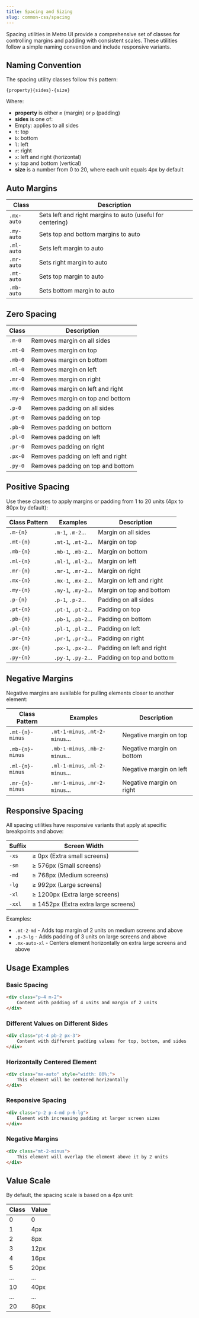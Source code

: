 ```yaml
---
title: Spacing and Sizing
slug: common-css/spacing
---
```


Spacing utilities in Metro UI provide a comprehensive set of classes for controlling margins and padding with consistent scales. These utilities follow a simple naming convention and include responsive variants.

## Naming Convention

The spacing utility classes follow this pattern:

```
{property}{sides}-{size}
```

Where:
- **property** is either `m` (margin) or `p` (padding)
- **sides** is one of:
- Empty: applies to all sides
- `t`: top
- `b`: bottom
- `l`: left
- `r`: right
- `x`: left and right (horizontal)
- `y`: top and bottom (vertical)
- **size** is a number from 0 to 20, where each unit equals 4px by default

## Auto Margins

| Class | Description |
| --- | --- |
| `.mx-auto` | Sets left and right margins to auto (useful for centering) |
| `.my-auto` | Sets top and bottom margins to auto |
| `.ml-auto` | Sets left margin to auto |
| `.mr-auto` | Sets right margin to auto |
| `.mt-auto` | Sets top margin to auto |
| `.mb-auto` | Sets bottom margin to auto |

## Zero Spacing

| Class | Description |
| --- | --- |
| `.m-0` | Removes margin on all sides |
| `.mt-0` | Removes margin on top |
| `.mb-0` | Removes margin on bottom |
| `.ml-0` | Removes margin on left |
| `.mr-0` | Removes margin on right |
| `.mx-0` | Removes margin on left and right |
| `.my-0` | Removes margin on top and bottom |
| `.p-0` | Removes padding on all sides |
| `.pt-0` | Removes padding on top |
| `.pb-0` | Removes padding on bottom |
| `.pl-0` | Removes padding on left |
| `.pr-0` | Removes padding on right |
| `.px-0` | Removes padding on left and right |
| `.py-0` | Removes padding on top and bottom |

## Positive Spacing

Use these classes to apply margins or padding from 1 to 20 units (4px to 80px by default):

| Class Pattern | Examples | Description |
| --- | --- | --- |
| `.m-{n}` | `.m-1`, `.m-2`... | Margin on all sides |
| `.mt-{n}` | `.mt-1`, `.mt-2`... | Margin on top |
| `.mb-{n}` | `.mb-1`, `.mb-2`... | Margin on bottom |
| `.ml-{n}` | `.ml-1`, `.ml-2`... | Margin on left |
| `.mr-{n}` | `.mr-1`, `.mr-2`... | Margin on right |
| `.mx-{n}` | `.mx-1`, `.mx-2`... | Margin on left and right |
| `.my-{n}` | `.my-1`, `.my-2`... | Margin on top and bottom |
| `.p-{n}` | `.p-1`, `.p-2`... | Padding on all sides |
| `.pt-{n}` | `.pt-1`, `.pt-2`... | Padding on top |
| `.pb-{n}` | `.pb-1`, `.pb-2`... | Padding on bottom |
| `.pl-{n}` | `.pl-1`, `.pl-2`... | Padding on left |
| `.pr-{n}` | `.pr-1`, `.pr-2`... | Padding on right |
| `.px-{n}` | `.px-1`, `.px-2`... | Padding on left and right |
| `.py-{n}` | `.py-1`, `.py-2`... | Padding on top and bottom |

## Negative Margins

Negative margins are available for pulling elements closer to another element:

| Class Pattern | Examples | Description |
| --- | --- | --- |
| `.mt-{n}-minus` | `.mt-1-minus`, `.mt-2-minus`... | Negative margin on top |
| `.mb-{n}-minus` | `.mb-1-minus`, `.mb-2-minus`... | Negative margin on bottom |
| `.ml-{n}-minus` | `.ml-1-minus`, `.ml-2-minus`... | Negative margin on left |
| `.mr-{n}-minus` | `.mr-1-minus`, `.mr-2-minus`... | Negative margin on right |

## Responsive Spacing

All spacing utilities have responsive variants that apply at specific breakpoints and above:

| Suffix | Screen Width |
| --- | --- |
| `-xs` | ≥ 0px (Extra small screens) |
| `-sm` | ≥ 576px (Small screens) |
| `-md` | ≥ 768px (Medium screens) |
| `-lg` | ≥ 992px (Large screens) |
| `-xl` | ≥ 1200px (Extra large screens) |
| `-xxl` | ≥ 1452px (Extra extra large screens) |

Examples:
- `.mt-2-md` - Adds top margin of 2 units on medium screens and above
- `.p-3-lg` - Adds padding of 3 units on large screens and above
- `.mx-auto-xl` - Centers element horizontally on extra large screens and above

## Usage Examples

### Basic Spacing

```html
<div class="p-4 m-2">
    Content with padding of 4 units and margin of 2 units
</div>
```

### Different Values on Different Sides

```html
<div class="pt-4 pb-2 px-3">
    Content with different padding values for top, bottom, and sides
</div>
```

### Horizontally Centered Element

```html
<div class="mx-auto" style="width: 80%;">
    This element will be centered horizontally
</div>
```

### Responsive Spacing

```html
<div class="p-2 p-4-md p-6-lg">
    Element with increasing padding at larger screen sizes
</div>
```

### Negative Margins

```html
<div class="mt-2-minus">
    This element will overlap the element above it by 2 units
</div>
```

## Value Scale

By default, the spacing scale is based on a 4px unit:

| Class | Value |
| --- | --- |
| 0 | 0 |
| 1 | 4px |
| 2 | 8px |
| 3 | 12px |
| 4 | 16px |
| 5 | 20px |
| ... | ... |
| 10 | 40px |
| ... | ... |
| 20 | 80px |
